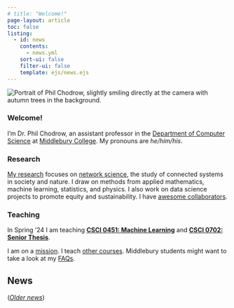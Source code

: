 ```yaml
---
# title: "Welcome!"
page-layout: article
toc: false
listing:
  - id: news
    contents: 
      - news.yml
    sort-ui: false
    filter-ui: false
    template: ejs/news.ejs
---
```

 
<img src="assets/img/avatar-bg-trimmed.png" class="img-responsive img-profile" alt="Portrait of Phil Chodrow, slightly smiling directly at the camera with autumn trees in the background."> 

### Welcome!  
      
I'm Dr. Phil Chodrow, an assistant professor in the [Department of Computer Science](https://www.middlebury.edu/academics/cs) at [Middlebury College](https://www.middlebury.edu/#story645114). My pronouns are *he/him/his*. 

### Research

[My research](research.qmd) focuses on [network science](https://en.wikipedia.org/wiki/Network_science), the study of connected systems in society and nature. I draw on methods from applied mathematics, machine learning, statistics, and physics. I also work on data science projects to promote equity and sustainability. I have [awesome collaborators](research.qmd#key-collaborators). 

### Teaching

In Spring '24 I am teaching **[CSCI 0451: Machine Learning](https://middlebury-csci-0451.github.io/CSCI-0451-s24/)** and **[CSCI 0702: Senior Thesis](https://www.philchodrow.prof/csci-702-ws24/)**. 


   
I am on a [mission](mission.qmd). I teach [other courses](teaching.qmd). Middlebury students might want to take a look at my [FAQs](midd-student-faqs.qmd). 

<div class="no-wrap">
    
## News
    
:::{#news}
:::
   

([*Older news*](news_archive.qmd))

</div>